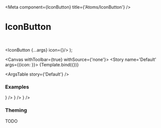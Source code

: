 

<Meta
  component={IconButton}
  title={'Atoms/IconButton'}
/>

# IconButton

<br/>

  <IconButton {...args} icon={<KibaIcon iconId='ion-bulb' />}/>
);

<Canvas withToolbar={true} withSource={'none'}>
  <Story name='Default' args={{icon: <KibaIcon iconId='ion-bulb' />}}>
    {Template.bind({})}
  </Story>
</Canvas>

<ArgsTable story={'Default'} />

### Examples

<Canvas>
  <Story name='Primary'>
    <IconButton variant='primary' icon={<KibaIcon iconId='ion-bulb' />} />
  </Story>
</Canvas>

<Canvas>
  <Story name='Secondary'>
    <IconButton variant='secondary' icon={<KibaIcon iconId='ion-bulb' />} />
  </Story>
</Canvas>

<Canvas>
  <Story name='Disabled'>
    <IconButton variant='primary' isEnabled={false} icon={<KibaIcon iconId='ion-bulb' />} />
  </Story>
</Canvas>

### Theming

TODO
